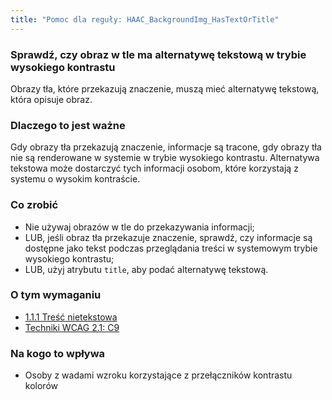```yaml
---
title: "Pomoc dla reguły: HAAC_BackgroundImg_HasTextOrTitle"
---
```


<div className="toolHelp">
<Row>
<Column colLg={16} colMd={8} colSm={4} className="toolHead">

### Sprawdź, czy obraz w tle ma alternatywę tekstową w trybie wysokiego kontrastu

<div id="locLevel"></div>

Obrazy tła, które przekazują znaczenie, muszą mieć alternatywę tekstową, która opisuje obraz.

</Column>
</Row>
<Row>
<Column colLg={11} colMd={5} colSm={4} className="toolMain">

### Dlaczego to jest ważne
Gdy obrazy tła przekazują znaczenie, informacje są tracone, gdy obrazy tła nie są renderowane w systemie w trybie wysokiego kontrastu. Alternatywa tekstowa może dostarczyć tych informacji osobom, które korzystają z systemu o wysokim kontraście.

<div id="locSnippet"></div>

### Co zrobić

* Nie używaj obrazów w tle do przekazywania informacji;
* LUB, jeśli obraz tła przekazuje znaczenie, sprawdź, czy informacje są dostępne jako tekst podczas przeglądania treści w systemowym trybie wysokiego kontrastu;
* LUB, użyj atrybutu `title`, aby podać alternatywę tekstową.


</Column>
<Column colLg={5} colMd={3} colSm={4} className="toolLeft">

### O tym wymaganiu

* [1.1.1 Treść nietekstowa](https://wcag.lepszyweb.pl/#non-text-content)
* [Techniki WCAG 2.1: C9](https://www.w3.org/WAI/WCAG21/Techniques/css/C9)

### Na kogo to wpływa

* Osoby z wadami wzroku korzystające z przełączników kontrastu kolorów

</Column>
</Row>
</div>

